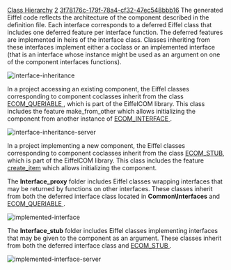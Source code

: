 [[Property:title|Class Hierarchy]]
[[Property:weight|2]]
[[Property:uuid|3f78176c-179f-78a4-cf32-47ec548bbb16]]
The generated Eiffel code reflects the architecture of the component described in the definition file. Each interface corresponds to a deferred Eiffel class that includes one deferred feature per interface function. The deferred features are implemented in heirs of the interface class. Classes inheriting from these interfaces implement either a coclass or an implemented interface (that is an interface whose instance might be used as an argument on one of the component interfaces functions). 
 [[Image:interface-inheritance]]  
In a project accessing an existing component, the Eiffel classes corresponding to component coclasses inherit from the class [[ref:libraries/com/reference/ecom_queriable_chart| <eiffel>ECOM_QUERIABLE</eiffel> ]] , which is part of the EiffelCOM library. This class includes the feature <eiffel>make_from_other</eiffel> which allows initializing the component from another instance of [[ref:libraries/com/reference/ecom_interface_chart| <eiffel>ECOM_INTERFACE</eiffel> ]] . 
 [[Image:interface-inheritance-server]]  
In a project implementing a new component, the Eiffel classes corresponding to component coclasses inherit from the class [[ref:libraries/com/reference/ecom_stub_chart|<eiffel>ECOM_STUB</eiffel>]], which is part of the EiffelCOM library. This class includes the feature [[ref:libraries/com/reference/ecom_stub_chart|<eiffel>create_item</eiffel>]] which allows initializing the component. 

The '''Interface_proxy''' folder includes Eiffel classes wrapping interfaces that may be returned by functions on other interfaces. These classes inherit from both the deferred interface class located in '''Common\Interfaces''' and [[ref:libraries/com/reference/ecom_queriable_chart| <eiffel>ECOM_QUERIABLE</eiffel> ]] . 
 [[Image:implemented-interface]]  
The '''Interface_stub''' folder includes Eiffel classes implementing interfaces that may be given to the component as an argument. These classes inherit from both the deferred interface class and [[ref:libraries/com/reference/ecom_stub_chart| <eiffel>ECOM_STUB</eiffel> ]] . 
 [[Image:implemented-interface-server]]  
{{seealso| '''See Also''': [[How the EiffelCOM Wizard works|How the EiffelCOM Wizard Works]] , [[Generated Files|Generated Files]] , [[Eiffel Project Processing|Adding a COM Interface to an Eiffel Project]] , [[Reusing a COM Component|Accessing a COM Component]] , [[Building a COM Component|Building a COM Component]] , [[Wizards: Command Line Options|Command Line Options]]  }}




